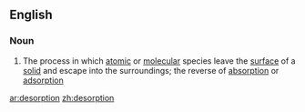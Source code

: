 ==English==

===Noun===
{{wikipedia}}
{{en-noun|-}}

# The process in which [[atomic]] or [[molecular]] species leave the [[surface]] of a [[solid]] and escape into the surroundings; the reverse of [[absorption]] or [[adsorption]]

[[ar:desorption]]
[[zh:desorption]]